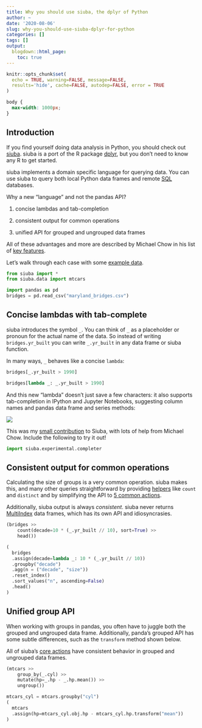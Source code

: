 ```yaml
---
title: Why you should use siuba, the dplyr of Python
author: ~
date: '2020-08-06'
slug: why-you-should-use-siuba-dplyr-for-python
categories: []
tags: []
output:
  blogdown::html_page:
    toc: true
---
```



```r
knitr::opts_chunk$set(
  echo = TRUE, warning=FALSE, message=FALSE,
  results='hide', cache=FALSE, autodep=FALSE, error = TRUE
)
```

```css
body {
  max-width: 1000px;
}
```

## Introduction

If you find yourself doing data analysis in Python, you should check out 
[siuba](https://github.com/machow/siuba). 
siuba is a port of the R package [dplyr](https://github.com/tidyverse/dplyr),
but you don't need to know any R to get started.

siuba implements a domain specific language for querying data. You can use siuba
to query both local Python data frames and remote 
[SQL](https://github.com/machow/siuba#using-with-a-sql-database) databases.

Why a new "language" and not the pandas API?

1. concise lambdas and tab-completion

2. consistent output for common operations

3. unified API for grouped and ungrouped data frames



All of these advantages and more are described by Michael Chow in his list of
[key features](https://siuba.readthedocs.io/en/latest/key_features.html).

Let's walk through each case with some [example data](https://github.com/rfordatascience/tidytuesday/tree/master/data/2018/2018-11-27).


```python
from siuba import *
from siuba.data import mtcars

import pandas as pd
bridges = pd.read_csv("maryland_bridges.csv")
```

## Concise lambdas with tab-complete

siuba introduces the symbol `_`. You can think of `_` as a placeholder or pronoun
for the actual name of the data. 
So instead of writing `bridges.yr_built` you can write `_.yr_built` in any
data frame or siuba function.

In many ways, `_` behaves like a concise `lambda`:

<div class="row">
<div class="col-md-6">
```python
bridges[_.yr_built > 1990]
```
</div>
<div class="col-md-6">
```python
bridges[lambda _: _.yr_built > 1990]
```
</div>
</div>

And this new "lambda" doesn't just save a few characters: 
it also supports tab-completion in IPython and Jupyter Notebooks,
suggesting column names and pandas data frame and series methods:

![](/blog/siuba-and-ipython-tab-complete/ipython-mtcars.gif)

This was my [small contribution](/blog/siuba-and-ipython-tab-complete) to Siuba, 
with lots of help from Michael Chow. Include the following to try it out!

```python
import siuba.experimental.completer
```


## Consistent output for common operations

Calculating the size of groups is a very common operation. 
siuba makes this, and many other queries straightforward by providing
[helpers](https://siuba.readthedocs.io/en/latest/api_index.html) like
`count` and `distinct` and by
simplifying the API to [5 common actions](https://github.com/machow/siuba#siuba).

Additionally, siuba output is always *consistent*. siuba never returns 
[MultiIndex](https://pandas.pydata.org/pandas-docs/stable/reference/api/pandas.MultiIndex.html)
data frames, which has its own API and idiosyncrasies. 


<div class="row">
<div class="col-md-6">
```python
(bridges >>
    count(decade=10 * (_.yr_built // 10), sort=True) >>
    head())
```
</div>
<div class="col-md-6">
```python
(
  bridges
  .assign(decade=lambda _: 10 * (_.yr_built // 10))
  .groupby("decade")
  .agg(n = ("decade", "size"))
  .reset_index()
  .sort_values("n", ascending=False)
  .head()
)
```
</div>
</div>

## Unified group API

When working with groups in pandas, you often have to juggle both the grouped
and ungrouped data frame. Additionally, panda's grouped API has some subtle 
differences, such as the `transform` method shown below.

All of siuba's [core actions](https://siuba.readthedocs.io/en/latest/api_index.html#module-siuba.dply.verbs)
have consistent behavior in grouped and ungrouped data frames.

<div class="row">
<div class="col-md-6">
```python
(mtcars >>
    group_by(_.cyl) >>
    mutate(hp=_.hp - _.hp.mean()) >>
    ungroup())
```
</div>
<div class="col-md-6">
```python
mtcars_cyl = mtcars.groupby("cyl")
(
  mtcars
  .assign(hp=mtcars_cyl.obj.hp - mtcars_cyl.hp.transform("mean"))
)
```
</div>
</div>


